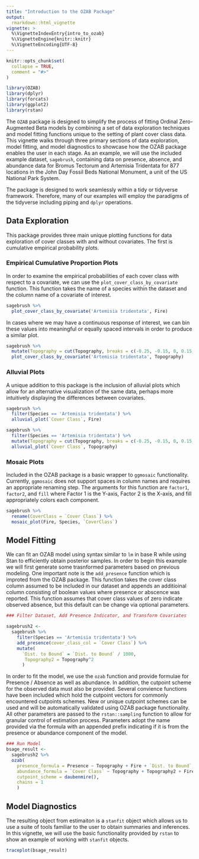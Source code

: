```yaml
---
title: "Introduction to the OZAB Package"
output: 
  rmarkdown::html_vignette
vignette: >
  %\VignetteIndexEntry{intro_to_ozab}
  %\VignetteEngine{knitr::knitr}
  %\VignetteEncoding{UTF-8}
---
```


```r
knitr::opts_chunk$set(
  collapse = TRUE,
  comment = "#>"
)

library(OZAB)
library(dplyr)
library(forcats)
library(ggplot2)
library(rstan)
```

The `OZAB` package is designed to simplify the process of fitting Ordinal Zero-Augmented Beta models by combining a set of data exploration techniques and model fitting functions unique to the setting of plant cover class data. This vignette walks through three primary sections of data exploration, model fitting, and model diagnostics to showcase how the OZAB package enables the user in each stage. As an example, we will use the included example dataset, `sagebrush`, containing data on presence, absence, and abundance data for Bromus Tectorum and Artemisia Tridentata for 877 locations in the John Day Fossil Beds National Monument, a unit of the US National Park System. 

The package is designed to work seamlessly within a tidy or tidyverse framework. Therefore, many of our examples will employ the paradigms of the tidyverse including piping and `dplyr` operations.

## Data Exploration

This package provides three main unique plotting functions for data exploration of cover classes with and without covariates. The first is cumulative empirical probability plots.

### Empirical Cumulative Proportion Plots

In order to examine the empirical probabilities of each cover class with respect to a covariate, we can use the `plot_cover_class_by_covariate` function. This function takes the name of a species within the dataset and the column name of a covariate of interest. 

```r
sagebrush %>%
  plot_cover_class_by_covariate('Artemisia tridentata', Fire)
```

In cases where we may have a continuous response of interest, we can bin these values into meaningful or equally spaced intervals in order to produce a similar plot.

```r
sagebrush %>%
  mutate(Topography = cut(Topography, breaks = c(-0.25, -0.15, 0, 0.15, 0.25))) %>%
  plot_cover_class_by_covariate('Artemisia tridentata', Topography)
```

### Alluvial Plots

A unique addition to this package is the inclusion of alluvial plots which allow for an alternative visualization of the same data, perhaps more intuitively displaying the differences between covariates.

```r
sagebrush %>%
  filter(Species == 'Artemisia tridentata') %>%
  alluvial_plot(`Cover Class`, Fire)
```

```r
sagebrush %>%
  filter(Species == 'Artemisia tridentata') %>%
  mutate(Topography = cut(Topography, breaks = c(-0.25, -0.15, 0, 0.15, 0.25))) %>%
  alluvial_plot(`Cover Class`, Topography)
```

### Mosaic Plots

Included in the OZAB package is a basic wrapper to `ggmosaic` functionality. Currently, `ggmosaic` does not support spaces in column names and requires an appropriate renaming step. The arguments for this function are `factor1`, `factor2`, and `fill` where Factor 1 is the Y-axis, Factor 2 is the X-axis, and fill appropriately colors each component. 

```r
sagebrush %>%
  rename(CoverClass = `Cover Class`) %>%
  mosaic_plot(Fire, Species, `CoverClass`)
```

## Model Fitting

We can fit an OZAB model using syntax similar to `lm` in base R while using Stan to efficiently obtain posterior samples. In order to begin this example we will first generate some trasnformed parameters based on previous modeling. One important note is the `add_presence` function which is improted from the OZAB package. This function takes the cover class column assumed to be included in our dataset and appends an additioinal column consisting of boolean values where presence or abscence was reported. This function assumes that cover class values of zero indicate observed absence, but this default can be change via optional parameters. 

```r
### Filter Dataset, Add Presence Indicator, and Transform Covariates

sagebrush2 <-
  sagebrush %>%
    filter(Species == 'Artemisia tridentata') %>%
    add_presence(cover_class_col = `Cover Class`) %>%
    mutate(
      `Dist. to Bound` = `Dist. to Bound` / 1000,
       Topography2 = Topography^2
      )
```

In order to fit the model, we use the `ozab` function and provide formulae for Presence / Absence as well as abundance. In addition, the cutpoint scheme for the observed data must also be provided. Several convience functions have been included which hold the cutpoint vectors for commonly encountered cutpoints schemes. New or unique cutpoint schemes can be used and will be automatically validated using OZAB package functionality. All other parameters are passed to the `rstan::sampling` function to allow for granular control of estimation process. Parameters adopt the name provided via the formula with an appended prefix indicating if it is from the presence or abundance component of the model.

```r
### Run Model
bsage_result <-
  sagebrush2 %>%
  ozab(
    presence_formula = Presence ~ Topography + Fire + `Dist. to Bound`,
    abundance_formula = `Cover Class` ~ Topography + Topography2 + Fire,
    cutpoint_scheme = daubenmire(),
    chains = 1
    )
```

## Model Diagnostics

The resulting object from estimaiton is a `stanfit` object which allows us to use a suite of tools familiar to the user to obtain summaries and inferences. In this vignette, we will use the basic functionality provided by `rstan` to show an example of working with `stanfit` objects.

```r
traceplot(bsage_result)
```
